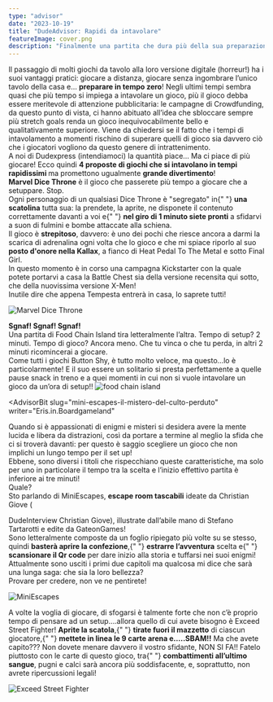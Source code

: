 ```yaml
---
type: "advisor"
date: "2023-10-19"
title: "DudeAdvisor: Rapidi da intavolare"
featureImage: cover.png
description: "Finalmente una partita che dura più della sua preparazione!"
---
```


<AdvisorIntro>
  Il passaggio di molti giochi da tavolo alla loro versione digitale (horreur!)
  ha i suoi vantaggi pratici: giocare a distanza, giocare senza ingombrare
  l’unico tavolo della casa e… <strong>preparare in tempo zero</strong>! Negli
  ultimi tempi sembra quasi che più tempo si impiega a intavolare un gioco, più
  il gioco debba essere meritevole di attenzione pubblicitaria: le campagne di
  Crowdfunding, da questo punto di vista, ci hanno abituato all’idea che
  sbloccare sempre più stretch goals renda un gioco inequivocabilmente bello e
  qualitativamente superiore. Viene da chiedersi se il fatto che i tempi di
  intavolamento a momenti rischino di superare quelli di gioco sia davvero ciò
  che i giocatori vogliono da questo genere di intrattenimento.
  <br />A noi di Dudexpress (intendiamoci) la quantità piace… Ma ci piace di più
  giocare! Ecco quindi <strong>
    4 proposte di giochi che si intavolano in tempi rapidissimi
  </strong> ma promettono ugualmente <strong>grande divertimento</strong>!<br />
</AdvisorIntro>

<AdvisorBit slug="marvel-dice-throne" writer="Tia">
  <strong>Marvel Dice Throne</strong> è il gioco che passerete più tempo a
  giocare che a setuppare. Stop.
  <br />
  Ogni personaggio di un qualsiasi Dice Throne è "segregato" in{" "}
  <strong>una scatolina</strong> tutta sua: la prendete, la aprite, ne disponete
  il contenuto correttamente davanti a voi e{" "}
  <strong>nel giro di 1 minuto siete pronti</strong> a sfidarvi a suon di
  fulmini e bombe attaccate alla schiena. <br />
  Il gioco è <strong>strepitoso</strong>, davvero: è uno dei pochi che riesce ancora
  a darmi la scarica di adrenalina ogni volta che lo gioco e che mi spiace riporlo
  al suo <strong>posto d'onore nella Kallax</strong>, a fianco di <Link to="/reviews/heat-pedal-to-the-metal/">
    Heat Pedal To The Metal
  </Link> e sotto Final Girl.
  <br />
  In questo momento è in corso una campagna Kickstarter con la quale potete portarvi
  a casa la Battle Chest sia della versione recensita qui sotto, che della nuovissima
  versione X-Men! <br />
  Inutile dire che appena Tempesta entrerà in casa, lo saprete tutti!
  <br />
</AdvisorBit>

<img
  src="../../reviews/marvel-dice-throne/game1.jpg"
  alt="Marvel Dice Throne"
/>

<AdvisorBit slug="food-chain-island" writer="Fora">
  <strong> Sgnaf! Sgnaf! Sgnaf! </strong> <br />
  Una partita di Food Chain Island tira letteralmente l’altra. Tempo di setup? 2
  minuti. Tempo di gioco? Ancora meno. Che tu vinca o che tu perda, in altri 2 minuti
  ricomincerai a giocare. <br />
  Come tutti i giochi <Link to="/publishers/button-shy">Button Shy</Link>, è
  tutto molto veloce, ma questo…lo è particolarmente! E il suo essere un
  solitario si presta perfettamente a quelle pause snack in treno e a quei
  momenti in cui non si vuole intavolare un gioco da un’ora di setup!!
</AdvisorBit>

<img src="../../reviews/food-chain-island/game1.jpg" alt="food chain island" />

<AdvisorBit
  slug="mini-escapes-il-mistero-del-culto-perduto"
  writer="Eris.in.Boardgameland"
>
  Quando si è appassionati di enigmi e misteri si desidera avere la mente lucida
  e libera da distrazioni, così da portare a termine al meglio la sfida che ci
  si troverà davanti: per questo è saggio scegliere un gioco che non implichi un
  lungo tempo per il set up!
  <br />
  Ebbene, sono diversi i titoli che rispecchiano queste caratteristiche, ma solo
  per uno in particolare il tempo tra la scelta e l’inizio effettivo partita è
  inferiore ai tre minuti!
  <br />
  Quale?
  <br />
  Sto parlando di MiniEscapes, <strong>escape room tascabili</strong> ideate da
  Christian Giove (
  <Link to="/interview/christian-giove/">DudeInterview Christian Giove</Link>),
  illustrate dall’abile mano di Stefano Tartarotti e edite da GateonGames!
  <br />
  Sono letteralmente composte da un foglio ripiegato più volte su se stesso,
  quindi <strong>basterà aprire la confezione</strong>,{" "}
  <strong>estrarre l’avventura</strong> scelta e{" "}
  <strong>scansionare il Qr code</strong> per dare inizio alla storia e tuffarsi
  nei suoi enigmi!
  <br />
  Attualmente sono usciti i primi due capitoli ma qualcosa mi dice che sarà una
  lunga saga: che sia la loro bellezza?
  <br />
  Provare per credere, non ve ne pentirete!
  <br />
</AdvisorBit>

<img
  src="../../reviews/mini-escapes-il-mistero-del-culto-perduto/game1.jpg"
  alt="MiniEscapes"
/>

<AdvisorBit slug="exceed-street-fighter-ryu-box" writer="LoveIsOnTheBoard">
  A volte la voglia di giocare, di sfogarsi è talmente forte che non c’è proprio
  tempo di pensare ad un setup….allora quello di cui avete bisogno è Exceed
  Street Fighter! <strong>Aprite la scatola</strong>,{" "}
  <strong>tirate fuori il mazzetto</strong> di ciascun giocatore,{" "}
  <strong>mettete in linea le 9 carte arena e…..SBAM!!</strong> Ma che avete
  capito??? Non dovete menare davvero il vostro sfidante, NON SI FA!! Fatelo
  piuttosto con le carte di questo gioco, tra{" "}
  <strong>combattimenti all’ultimo sangue</strong>, pugni e calci sarà ancora
  più soddisfacente, e, soprattutto, non avrete ripercussioni legali!
  <br />
</AdvisorBit>

<img
  src="../../reviews/exceed-street-fighter-ryu-box/game1.jpg"
  alt="Exceed Street Fighter"
/>
